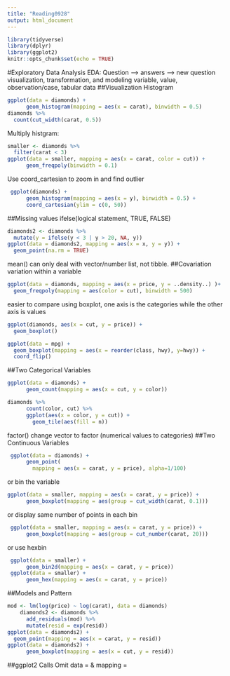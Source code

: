 ```yaml
---
title: "Reading0928"
output: html_document
---
```


```r
library(tidyverse)
library(dplyr)
library(ggplot2)
knitr::opts_chunk$set(echo = TRUE)
```

#Exploratory Data Analysis
EDA: Question --> answers --> new question
visualization, transformation, and modeling
variable, value, observation/case, tabular data
##Visualization
Histogram
```r
ggplot(data = diamonds) +
      geom_histogram(mapping = aes(x = carat), binwidth = 0.5)
diamonds %>%
  count(cut_width(carat, 0.5))
```
Multiply histgram: 
```r
smaller <- diamonds %>%
  filter(carat < 3)
ggplot(data = smaller, mapping = aes(x = carat, color = cut)) +
      geom_freqpoly(binwidth = 0.1)
```
Use coord_cartesian to zoom in and find outlier
```r
 ggplot(diamonds) +
      geom_histogram(mapping = aes(x = y), binwidth = 0.5) +
      coord_cartesian(ylim = c(0, 50))
```
##Missing values
ifelse(logical statement, TRUE, FALSE)
```r
diamonds2 <- diamonds %>%
  mutate(y = ifelse(y < 3 | y > 20, NA, y))
ggplot(data = diamonds2, mapping = aes(x = x, y = y)) +
  geom_point(na.rm = TRUE)
```
mean() can only deal with vector/number list, not tibble.
##Covariation
variation within a variable
```r
ggplot(data = diamonds, mapping = aes(x = price, y = ..density..) )+
  geom_freqpoly(mapping = aes(color = cut), binwidth = 500)
```
easier to compare using boxplot, one axis is the categories while  the other axis is values
```r
ggplot(diamonds, aes(x = cut, y = price)) +
  geom_boxplot()
```

```r
ggplot(data = mpg) +
  geom_boxplot(mapping = aes(x = reorder(class, hwy), y=hwy)) +
  coord_flip()
```
##Two Categorical Variables
```r
ggplot(data = diamonds) +
      geom_count(mapping = aes(x = cut, y = color))
```

```r
diamonds %>%
      count(color, cut) %>%
      ggplot(aes(x = color, y = cut)) +
        geom_tile(aes(fill = n))
```
factor() change vector to factor (numerical values to categories)
##Two Continuous Variables
```r
 ggplot(data = diamonds) +
      geom_point(
        mapping = aes(x = carat, y = price), alpha=1/100)
```
or bin the variable
```r
ggplot(data = smaller, mapping = aes(x = carat, y = price)) +
      geom_boxplot(mapping = aes(group = cut_width(carat, 0.1)))
```
or display same number of points in each bin
```r
 ggplot(data = smaller, mapping = aes(x = carat, y = price)) +
      geom_boxplot(mapping = aes(group = cut_number(carat, 20)))
```
or use hexbin
```r
 ggplot(data = smaller) +
      geom_bin2d(mapping = aes(x = carat, y = price))
 ggplot(data = smaller) +
      geom_hex(mapping = aes(x = carat, y = price))
```

##Models and Pattern
```r
mod <- lm(log(price) ~ log(carat), data = diamonds)
    diamonds2 <- diamonds %>%
      add_residuals(mod) %>%
      mutate(resid = exp(resid))
ggplot(data = diamonds2) +
  geom_point(mapping = aes(x = carat, y = resid))
ggplot(data = diamonds2) +
      geom_boxplot(mapping = aes(x = cut, y = resid))
```
##ggplot2 Calls
Omit data = & mapping =